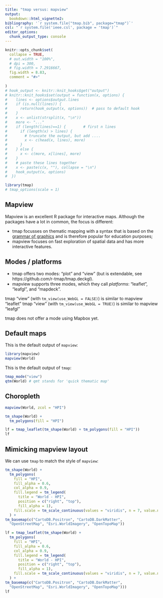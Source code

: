```yaml
---
title: "tmap versus: mapview"
output: 
  bookdown::html_vignette2:
bibliography: '`r system.file("tmap.bib", package="tmap")`'
csl: "`r system.file('ieee.csl', package = 'tmap')`"
editor_options: 
  chunk_output_type: console
---
```


```r
knitr::opts_chunk$set(
  collapse = TRUE,
  # out.width = "100%",
  # dpi = 300,
  # fig.width = 7.2916667,
  fig.width = 8.83,
  comment = "#>"
  
)
# hook_output <- knitr::knit_hooks$get("output")
# knitr::knit_hooks$set(output = function(x, options) {
#    lines <- options$output.lines
#    if (is.null(lines)) {
#      return(hook_output(x, options))  # pass to default hook
#    }
#    x <- unlist(strsplit(x, "\n"))
#    more <- "..."
#    if (length(lines)==1) {        # first n lines
#      if (length(x) > lines) {
#        # truncate the output, but add ....
#        x <- c(head(x, lines), more)
#      }
#    } else {
#      x <- c(more, x[lines], more)
#    }
#    # paste these lines together
#    x <- paste(c(x, ""), collapse = "\n")
#    hook_output(x, options)
#  })

```


```r
library(tmap)
# tmap_options(scale = 1)
```

## Mapview

Mapview is an excellent R package for interactive maps. Although the packages have a lot in common, the focus is different:

* tmap focusses on thematic mapping with a syntax that is based on the [grammar of graphics](11_foundations_gg) and is therefore popular for education purposes;
* mapview focuses on fast exploration of spatial data and has more interactive features.

## Modes / platforms

* tmap offers two modes: "plot" and "view" (but is extendable, see https://github.com/r-tmap/tmap.deckgl). 
* mapview supports three modes, which they call *platforms*: "leaflet", "leafgl", and "mapdeck".

tmap "view" (with `tm_view(use_WebGL = FALSE)`) is similar to mapview "leaflet"
tmap "view" (with `tm_view(use_WebGL = TRUE)`) is similar to mapview "leafgl"

tmap does not offer a mode using Mapbox yet.

## Default maps

This is the default output of `mapview`:

```r
library(mapview)
mapview(World)
```


This is the default output of `tmap`:

```r
tmap_mode("view")
qtm(World) # qmt stands for 'quick thematic map'
```


## Choropleth

```r
mapview(World, zcol = "HPI")
```

```r
tm_shape(World) +
  tm_polygons(fill = "HPI")
```

```r
lf = tmap_leaflet(tm_shape(World) + tm_polygons(fill = "HPI"))
lf
```

## Mimicking mapview layout

We can use `tmap` to match the style of `mapview`:

```r
tm_shape(World) +
  tm_polygons(
    fill = "HPI",
    fill_alpha = 0.6,
    col_alpha = 0.9,
    fill.legend = tm_legend(
      title = "World - HPI",
      position = c("right", "top"), 
      fill_alpha = 1),
    fill.scale = tm_scale_continuous(values = "viridis", n = 7, value.na = "#BEBEBE")
  ) + 
tm_basemap(c("CartoDB.Positron", "CartoDB.DarkMatter", 
  "OpenStreetMap", "Esri.WorldImagery", "OpenTopoMap"))
```

```r
lf = tmap_leaflet(tm_shape(World) +
  tm_polygons(
    fill = "HPI",
    fill_alpha = 0.6,
    col_alpha = 0.9,
    fill.legend = tm_legend(
      title = "World - HPI",
      position = c("right", "top"), 
      fill_alpha = 1),
    fill.scale = tm_scale_continuous(values = "viridis", n = 7, value.na = "#BEBEBE")
  ) + 
tm_basemap(c("CartoDB.Positron", "CartoDB.DarkMatter", 
  "OpenStreetMap", "Esri.WorldImagery", "OpenTopoMap")))
lf
```
